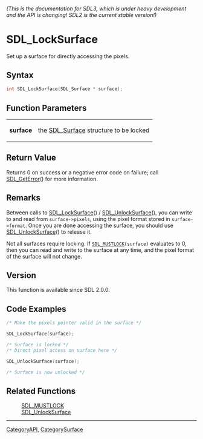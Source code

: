====== (This is the documentation for SDL3, which is under heavy development and the API is changing! SDL2 is the current stable version!) ======
= SDL_LockSurface =

Set up a surface for directly accessing the pixels.

== Syntax ==

<syntaxhighlight lang='c'>
int SDL_LockSurface(SDL_Surface * surface);
</syntaxhighlight>

== Function Parameters ==

{|
|'''surface'''
|the [[SDL_Surface]] structure to be locked
|}

== Return Value ==

Returns 0 on success or a negative error code on failure; call
[[SDL_GetError]]() for more information.

== Remarks ==

Between calls to [[SDL_LockSurface]]() / [[SDL_UnlockSurface]](), you can
write to and read from <code>surface->pixels</code>, using the pixel format
stored in <code>surface->format</code>. Once you are done accessing the
surface, you should use [[SDL_UnlockSurface]]() to release it.

Not all surfaces require locking. If <code>[[SDL_MUSTLOCK]](surface)</code>
evaluates to 0, then you can read and write to the surface at any time, and
the pixel format of the surface will not change.

== Version ==

This function is available since SDL 2.0.0.

== Code Examples ==

<syntaxhighlight lang='c++'>
/* Make the pixels pointer valid in the surface */

SDL_LockSurface(surface);

/* Surface is locked */
/* Direct pixel access on surface here */

SDL_UnlockSurface(surface);

/* Surface is now unlocked */
</syntaxhighlight>

== Related Functions ==

:[[SDL_MUSTLOCK]]
:[[SDL_UnlockSurface]]

----
[[CategoryAPI]], [[CategorySurface]]


